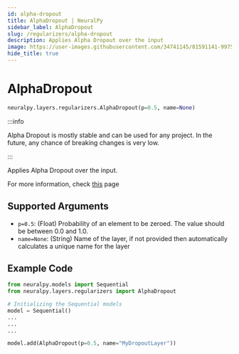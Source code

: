 ```yaml
---
id: alpha-dropout
title: AlphaDropout | NeuralPy
sidebar_label: AlphaDropout
slug: /regularizers/alpha-dropout
description: Applies Alpha Dropout over the input
image: https://user-images.githubusercontent.com/34741145/81591141-99752900-93d9-11ea-9ef6-cc2c68daaa19.png
hide_title: true
---
```


# AlphaDropout

```python
neuralpy.layers.regularizers.AlphaDropout(p=0.5, name=None)
```

:::info

Alpha Dropout is mostly stable and can be used for any project. In the future, any chance of breaking changes is very low.

:::

Applies Alpha Dropout over the input.

For more information, check [this](https://pytorch.org/docs/stable/nn.html#alphadropout) page

## Supported Arguments

- `p=0.5`: (Float) Probability of an element to be zeroed. The value should be between 0.0 and 1.0.
- `name=None`: (String) Name of the layer, if not provided then automatically calculates a unique name for the layer

## Example Code

```python
from neuralpy.models import Sequential
from neuralpy.layers.regularizers import AlphaDropout

# Initializing the Sequential models
model = Sequential()
...
...
...

model.add(AlphaDropout(p=0.5, name="MyDropoutLayer"))
```
